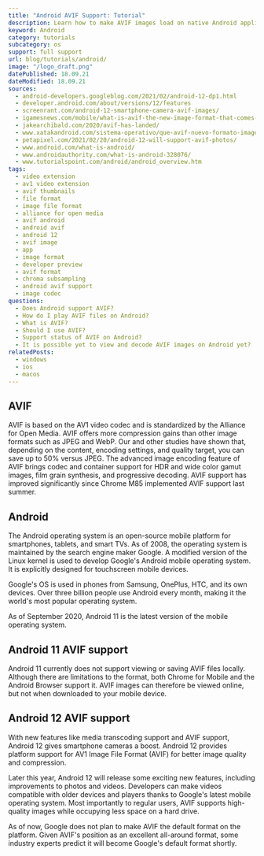 ```yaml
---
title: "Android AVIF Support: Tutorial"
description: Learn how to make AVIF images load on native Android applications.
keyword: Android
category: tutorials
subcategory: os
support: full support
url: blog/tutorials/android/
image: "/logo_draft.png"
datePublished: 18.09.21
dateModified: 18.09.21
sources:
  - android-developers.googleblog.com/2021/02/android-12-dp1.html
  - developer.android.com/about/versions/12/features
  - screenrant.com/android-12-smartphone-camera-avif-images/
  - igamesnews.com/mobile/what-is-avif-the-new-image-format-that-comes-with-android-12-to-replace-jpg/
  - jakearchibald.com/2020/avif-has-landed/
  - www.xatakandroid.com/sistema-operativo/que-avif-nuevo-formato-imagen-que-llega-android-12-para-reemplazar-a-jpg
  - petapixel.com/2021/02/20/android-12-will-support-avif-photos/
  - www.android.com/what-is-android/
  - www.androidauthority.com/what-is-android-328076/
  - www.tutorialspoint.com/android/android_overview.htm
tags:
  - video extension
  - av1 video extension
  - avif thumbnails
  - file format
  - image file format
  - alliance for open media
  - avif android
  - android avif
  - android 12
  - avif image
  - app
  - image format
  - developer preview
  - avif format
  - chroma subsampling
  - android avif support
  - image codec
questions:
  - Does Android support AVIF?
  - How do I play AVIF files on Android?
  - What is AVIF?
  - Should I use AVIF?
  - Support status of AVIF on Android?
  - It is possible yet to view and decode AVIF images on Android yet?
relatedPosts:
  - windows
  - ios
  - macos
---
```


## AVIF

AVIF is based on the AV1 video codec and is standardized by the Alliance for Open Media. AVIF offers more compression gains than other image formats such as JPEG and WebP. Our and other studies have shown that, depending on the content, encoding settings, and quality target, you can save up to 50% versus JPEG. The advanced image encoding feature of AVIF brings codec and container support for HDR and wide color gamut images, film grain synthesis, and progressive decoding. AVIF support has improved significantly since Chrome M85 implemented AVIF support last summer.

## Android

The Android operating system is an open-source mobile platform for smartphones, tablets, and smart TVs. As of 2008, the operating system is maintained by the search engine maker Google. A modified version of the Linux kernel is used to develop Google's Android mobile operating system. It is explicitly designed for touchscreen mobile devices.

Google's OS is used in phones from Samsung, OnePlus, HTC, and its own devices. Over three billion people use Android every month, making it the world's most popular operating system.

As of September 2020, Android 11 is the latest version of the mobile operating system.

## Android 11 AVIF support

Android 11 currently does not support viewing or saving AVIF files locally. Although there are limitations to the format, both Chrome for Mobile and the Android Browser support it. AVIF images can therefore be viewed online, but not when downloaded to your mobile device.

## Android 12 AVIF support

With new features like media transcoding support and AVIF support, Android 12 gives smartphone cameras a boost. Android 12 provides platform support for AV1 Image File Format (AVIF) for better image quality and compression.

Later this year, Android 12 will release some exciting new features, including improvements to photos and videos. Developers can make videos compatible with older devices and players thanks to Google's latest mobile operating system. Most importantly to regular users, AVIF supports high-quality images while occupying less space on a hard drive.

As of now, Google does not plan to make AVIF the default format on the platform. Given AVIF's position as an excellent all-around format, some industry experts predict it will become Google's default format shortly.
